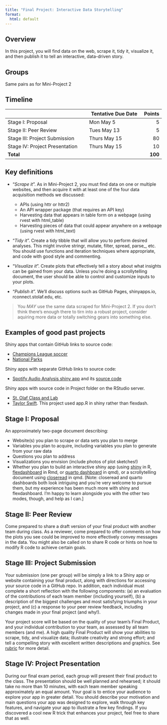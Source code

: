 ```yaml
---
title: "Final Project: Interactive Data Storytelling"
format:
  html: default
---
```


## Overview

In this project, you will find data on the web, scrape it, tidy it, visualize it, and then publish it to tell an interactive, data-driven story.  


## Groups

Same pairs as for Mini-Project 2


## Timeline

|                               | Tentative Due Date	|Points |
|-------------------------------|---------------------|------:|
|Stage I: Proposal			        |	Mon May 5 	        | 5     |
|Stage II:	Peer Review				  | Tues May 13		      | 5     |
|Stage III: Project Submission	|	Thurs May 15		    | 80    |
|Stage IV: Project Presentation	|	Thurs May 15	      | 10    |
|**Total**									    |                     |**100**|


## Key definitions

- “*Scrape it*”.  As in Mini-Project 2, you must find data on one or multiple websites, and then acquire it with at least one of the four data acquisition methods we discussed: 

    - APIs (using httr or httr2)
    - An API wrapper package (that requires an API key)
    - Harvesting data that appears in table form on a webpage (using rvest with html_table)
    - Harvesting pieces of data that could appear anywhere on a webpage (using rvest with html_text)

- “*Tidy it*”.  Create a tidy tibble that will allow you to perform desired analyses.  This might involve stringr, mutate, filter, spread, parse_, etc.  You should use functions and iteration techniques where appropriate, and code with good style and commenting.
- “*Visualize it*”.  Create plots that effectively tell a story about what insights can be gained from your data.  Unless you're doing a scrollytelling document, the user should be able to control and customize inputs to your plots.
- “*Publish it*”.  We'll discuss options such as GitHub Pages, shinyapps.io, rconnect.stolaf.edu, etc.

> You *MAY* use the same data scraped for Mini-Project 2. If you don't think there's enough there to tirn into a robust project, consider aquiring more data or totally switching gears into something else.


## Examples of good past projects

Shiny apps that contain GitHub links to source code:

- [Champions League soccer](https://evanatchison.shinyapps.io/Champions_League_Progression/)
- [National Parks](https://jenna35.shinyapps.io/national_parks_shiny_app/)

Shiny apps with separate GitHub links to source code:

- [Spotify Audio Analysis shiny app](https://abbyhahs.shinyapps.io/Spotify_Audio_Analysis/) and its [source code](https://github.com/abbyhahs/merge_test)

Shiny apps with source code in Project folder on the RStudio server.

- [St. Olaf Class and Lab](https://nfjohnson.shinyapps.io/olaf-schedule-analysis/)
- [Taylor Swift](https://mwainwright.shinyapps.io/final_project/?_ga=2.237384384.1354278898.1621437205-1446249394.1620745126).  This project used app.R in shiny rather than flexdash.



## Stage I:  Proposal

An approximately two-page document describing:

- Website(s) you plan to scrape or data sets you plan to merge
- Variables you plan to acquire, including variables you plan to generate from your raw data
- Questions you plan to address
- Visualizations you envision (include photos of plot sketches!)
- Whether you plan to build an interactive shiny app (using [shiny](https://shiny.posit.co/) in R, [flexdashboard](https://pkgs.rstudio.com/flexdashboard/) in Rmd, or [quarto dashboard](https://quarto.org/docs/dashboards/) in qmd), or a scrollytelling document using [closeread](https://closeread.dev/) in qmd. [Note: closeread and quarto dashboards both look intriguing and you're very welcome to pursue them, but my experience has been much more with shiny and flexdashboard.  I'm happy to learn alongside you with the other two modes, though, and help as I can.] 


## Stage II:  Peer Review

Come prepared to share a draft version of your final product with another team during class.  As a reviewer, come prepared to offer comments on how the plots you see could be improved to more effectively convey messages in the data.  You might also be called on to share R code or hints on how to modify R code to achieve certain goals.


## Stage III:  Project Submission

Your submission (one per group) will be simply a link to a Shiny app or website containing your final product, along with directions for accessing your source code in a GitHub repo.  In addition, each individual must complete a short reflection with the following components: (a) an evaluation of the contributions of each team member (including yourself), (b) a description of the biggest challenges and most satisfying triumphs in your project, and (c) a response to your peer review feedback, including changes made in your final project (and why!).

Your project score will be based on the quality of your team’s Final Product, and your individual contribution to your team, as assessed by all team members (and me).  A high quality Final Product will show your abilities to scrape, tidy, and visualize data; illustrate creativity and strong effort; and tell a compelling story with excellent written descriptions and graphics.  See [rubric](https://drive.google.com/file/d/1cRZsM7xTyfTWqKTYJTRtB__JLM2ttepr/view?usp=sharing) for more detail.


## Stage IV:  Project Presentation

During our final exam period, each group will present their final product to the class.  The presentation should be well planned and rehearsed; it should take no more than 10 minutes, with each team member speaking approximately an equal amount.  Your goal is to entice your audience to explore your app in greater detail.  You should describe your motivation and main questions your app was designed to explore, walk through key features, and navigate your app to illustrate a few key findings.  If you discovered a cool new R trick that enhances your project, feel free to share that as well.

